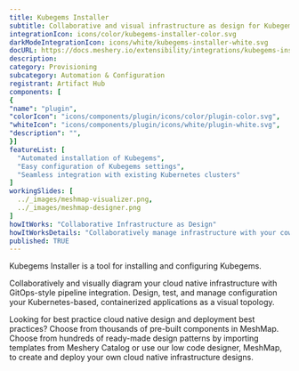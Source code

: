 ```yaml
---
title: Kubegems Installer
subtitle: Collaborative and visual infrastructure as design for Kubegems Installer
integrationIcon: icons/color/kubegems-installer-color.svg
darkModeIntegrationIcon: icons/white/kubegems-installer-white.svg
docURL: https://docs.meshery.io/extensibility/integrations/kubegems-installer
description: 
category: Provisioning
subcategory: Automation & Configuration
registrant: Artifact Hub
components: [
{
"name": "plugin",
"colorIcon": "icons/components/plugin/icons/color/plugin-color.svg",
"whiteIcon": "icons/components/plugin/icons/white/plugin-white.svg",
"description": "",
}]
featureList: [
  "Automated installation of Kubegems",
  "Easy configuration of Kubegems settings",
  "Seamless integration with existing Kubernetes clusters"
]
workingSlides: [
  ../_images/meshmap-visualizer.png,
  ../_images/meshmap-designer.png
]
howItWorks: "Collaborative Infrastructure as Design"
howItWorksDetails: "Collaboratively manage infrastructure with your coworkers synchronously sharing the same designs."
published: TRUE
---
```


<p>Kubegems Installer is a tool for installing and configuring Kubegems.</p>
<p>
  Collaboratively and visually diagram your cloud native infrastructure with GitOps-style pipeline
  integration. Design, test, and manage configuration your Kubernetes-based, containerized
  applications as a visual topology.
</p>
<p>
  Looking for best practice cloud native design and deployment best practices? Choose from thousands
  of pre-built components in MeshMap. Choose from hundreds of ready-made design patterns by
  importing templates from Meshery Catalog or use our low code designer, MeshMap, to create and
  deploy your own cloud native infrastructure designs.
</p>
